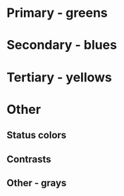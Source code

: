 
<Meta title="Global/Colors" />

# Primary - greens

<ColorPalette>
  <ColorItem title="brightBrightGreen" colors={[color.brightBrightGreen]} />
  <ColorItem title="brightGreen" colors={[color.brightGreen]} />
  <ColorItem title="darkerGreen" colors={[color.darkerGreen]} />
  <ColorItem title="evenDarkerGreen" colors={[color.evenDarkerGreen]} />
  <ColorItem title="darkestGreen" colors={[color.darkestGreen]} />
</ColorPalette>

# Secondary - blues

<ColorPalette>
  <ColorItem title="lightLightOpaque" colors={[color.lightLightOpaque]} />
  <ColorItem title="lightLightBlue" colors={[color.lightLightBlue]} />
  <ColorItem title="lightBlue" colors={[color.lightBlue]} />
  <ColorItem title="lightBrightBlue" colors={[color.lightBrightBlue]} />
  <ColorItem title="brightBlue" colors={[color.brightBlue]} />
  <ColorItem title="darkBrightBlue" colors={[color.darkBrightBlue]} />
  <ColorItem title="darkBlue" colors={[color.darkBlue]} />
  <ColorItem title="darkestBlue" colors={[color.darkestBlue]} />
</ColorPalette>

# Tertiary - yellows

<ColorPalette>
  <ColorItem title="brightYellow" colors={[color.brightYellow]} />
  <ColorItem title="darkerYellow" colors={[color.darkerYellow]} />
  <ColorItem title="darkestYellow" colors={[color.darkestYellow]} />
</ColorPalette>

# Other

## Status colors

<ColorPalette>
  <ColorItem title="error" colors={[color.error]} />
  <ColorItem title="lightError" colors={[color.lightError]} />
</ColorPalette>

## Contrasts

<ColorPalette>
  <ColorItem title="black" colors={[color.black]} />
  <ColorItem title="white" colors={[color.white]} />
</ColorPalette>

## Other - grays

<ColorPalette>
  <ColorItem title="gray" colors={[color.gray]} />
  <ColorItem title="grayText" colors={[color.grayText]} />
  <ColorItem title="grayBorder" colors={[color.grayBorder]} />
  <ColorItem title="grayIncomplete" colors={[color.grayIncomplete]} />
  <ColorItem title="grayInactive" colors={[color.grayInactive]} />
  <ColorItem title="borderShadow" colors={[color.borderShadow]} />
</ColorPalette>
